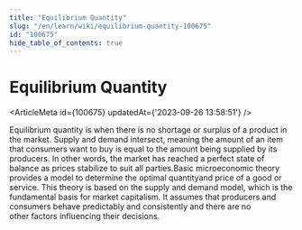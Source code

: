 ```yaml
---
title: "Equilibrium Quantity"
slug: "/en/learn/wiki/equilibrium-quantity-100675"
id: "100675"
hide_table_of_contents: true
---
```



# Equilibrium Quantity

<ArticleMeta id={100675} updatedAt={'2023-09-26 13:58:51'} />
<div className='border-solid border-b border-t-0 my-4 border-[var(--ifm-color-gray-300)]' />

Equilibrium quantity is when there is no shortage or surplus of a product in the market. Supply and demand intersect, meaning the amount of an item that consumers want to buy is equal to the amount being supplied by its producers. In other words, the market has reached a perfect state of balance as prices stabilize to suit all parties.Basic microeconomic theory provides a model to determine the optimal quantityand price of a good or service. This theory is based on the supply and demand model, which is the fundamental basis for market capitalism. It assumes that producers and consumers behave predictably and consistently and there are no other factors influencing their decisions.
